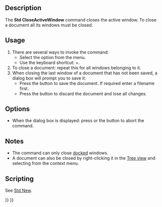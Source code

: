 <languages/>

{{Docnav
|[[Std_RecentFiles|RecentFiles]]
|[[Std_CloseAllWindows|CloseAllWindows]]
|[[Std_File_Menu|Std File Menu]]
|IconL=
|IconR=Std_CloseAllWindows.svg
|IconC=Freecad.svg
}}

{{GuiCommand
|Name=Std CloseActiveWindow
|MenuLocation=File → Close
|Workbenches=All
|Shortcut={{KEY|Ctrl}}+{{KEY|F4}}
|SeeAlso=[[Std_CloseAllWindows|Std CloseAllWindows]]
}}

==Description==

The '''Std CloseActiveWindow''' command closes the active window. To close a document all its windows must be closed.

==Usage==

# There are several ways to invoke the command:
#* Select the {{MenuCommand|File → [[Image:Std_CloseActiveWindow.svg|16px]] Close}} option from the menu.
#* Use the keyboard shortcut: {{KEY|Ctrl}}+{{KEY|F4}}.
# To close a document: repeat this for all windows belonging to it.
# When closing the last window of a document that has not been saved, a dialog box will prompt you to save it:
#* Press the {{Button|Save}} button to save the document. If required enter a filename first.
#* Press the {{Button|Discard}} button to discard the document and lose all changes.

==Options==

* When the dialog box is displayed: press {{KEY|Esc}} or the {{Button|Cancel}} button to abort the command.

==Notes==

* The command can only close [[Std_ViewDockUndockFullscreen|docked]] windows.
* A document can also be closed by right-clicking it in the [[Tree_view|Tree view]] and selecting {{MenuCommand|Close document}} from the context menu.

==Scripting==

See [[Std_New#Scripting|Std New]].


{{Docnav
|[[Std_RecentFiles|RecentFiles]]
|[[Std_CloseAllWindows|CloseAllWindows]]
|[[Std_File_Menu|Std File Menu]]
|IconL=
|IconR=Std_CloseAllWindows.svg
|IconC=Freecad.svg
}}

{{Std_Base_navi{{#translation:}}}}
{{Userdocnavi{{#translation:}}}}